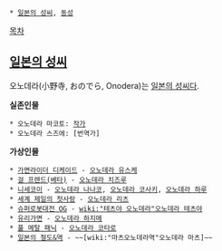 * [[일본의 성씨]], [[동성]]

[[목차]]
== [[일본의 성씨]] ==
오노데라(小野寺, おのでら, Onodera)는 [[일본의 성씨]]다.

'''실존인물'''
 * 오노데라 마코토: [[작가]]
 * 오노데라 스즈에: [번역가]
'''가상인물'''
 * [[가면라이더 디케이드]] - [[오노데라 유스케]]
 * [[걸 프렌드(베타)]] - [[오노데라 치즈루]] 
 * [[니세코이]] - [[오노데라 나나코]], [[오노데라 코사키]], [[오노데라 하루]]
 * [[세계 제일의 첫사랑]] - [[오노데라 리츠]]
 * [[슈퍼로봇대전 OG]] - [[wiki:"테츠야 오노데라"오노데라 테츠야]]
 * [[유리가면]] - [[오노데라 하지메]]
 * [[풀 메탈 패닉]] - [[오노데라 코타로]]
 * [[일본 철도 정보/역 관련 정보|일본의 철도&역]] - ~~[wiki:"마츠오노데라역"오노데라 마츠]~~
